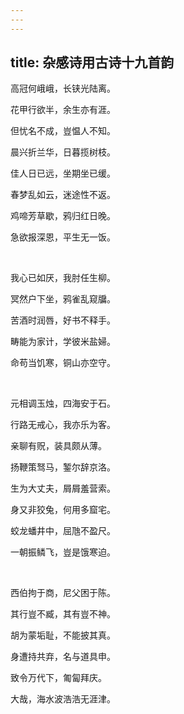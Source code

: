 ```yaml
---
---
---
```

title: 杂感诗用古诗十九首韵
---



高冠何峨峨，长铗光陆离。

花甲行欲半，余生亦有涯。

但忧名不成，豈愠人不知。

晨兴折兰华，日暮揽树枝。

佳人日已远，坐期坐已缓。

春梦乱如云，迷途性不返。

鸡啼芳草歇，鸦归红日晚。

急欲报深恩，平生无一饭。

<br/>

我心已如厌，我肘任生柳。

冥然户下坐，鸦雀乱窥牖。

苦酒时润唇，好书不释手。

畴能为家计，学彼米盐婦。

命苟当饥寒，铜山亦空守。

<br/>

元相调玉烛，四海安于石。

行路无戒心，我亦乐为客。

亲聊有贶，装具颇从薄。

扬鞭策驽马，錾尔辞京洛。

生为大丈夫，屑屑羞营索。

身又非狡兔，何用多窟宅。

蛟龙蟠井中，屈虺不盈尺。

一朝振鳞飞，豈是饿寒迫。

<br/>

西伯拘于商，尼父困于陈。

其行豈不臧，其有豈不神。

胡为蒙垢耻，不能披其真。

身遭持共弃，名与道具申。

致令万代下，匍匐拜庆。

大哉，海水波浩浩无涯津。